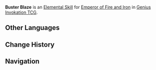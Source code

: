 {{Genius Invokation TCG Skill Infobox
|image      = Buster Blaze Character Card Skill.png
|type       = Elemental Skill
|character  = Emperor of Fire and Iron
|matching   = 3
|element    = Pyro
|effect     = Deals 1 {{Color|Pyro DMG}}. If this character has at least 7 '''Armored Crab Carapace''' stacks, this DMG +1.<br>After that, this character gains 2 '''Armored Crab Carapace''' stacks.<br><br>'''Armored Crab Carapace'''<br>Each stack provides 1 '''Shield''' to protect the equipped character.
|order      = 2
}}
'''Buster Blaze''' is an [[Character Card Elemental Skill|Elemental Skill]] for [[Emperor of Fire and Iron (Character Card)|Emperor of Fire and Iron]] in [[Genius Invokation TCG]].

==Other Languages==
{{Other Languages
|en       = Buster Blaze
|zhs      = 烈焰燃绽
|zhs_rm   = Lièyàn Ránzhàn
|zht      = 烈焰燃綻
|zht_rm   = Lièyàn Ránzhàn
|zh_tl    = Burning Outburst of Raging Flames
|ja       = 烈炎噴射
|ja_rm    = Retsuen Funsha{{Assumed}}
|ja_tl    = 
|ko       = 용암 불꽃
|ko_tl    = Lava Flame
|es       = Explosión flagrante
|es_tl    = Flagrant Explosion
|fr       = Explosion flagrante
|fr_tl    = Flagrant Explosion
|ru       = Взрывная жара
|ru_tl    = Explosive Heat
|th       = Buster Blaze
|vi       = Lửa Mạnh Bùng Cháy
|vi_tl    = 
|de       = Glutwirbel
|de_tl    = Ember Whirl
|id       = Buster Blaze
|pt       = Explosão Flamejante
|pt_tl    = 
|tr       = Alev Kapanı
|tr_tl    = 
|it       = Vampata infuocata
|it_tl    = 
}}

==Change History==
{{Change History|4.6}}

==Navigation==
{{Genius Invokation TCG Skill Navbox|Emperor of Fire and Iron}}